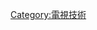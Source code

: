 {{Catnav|頁面分類|人类社会|科技|电视|電視技術}}
{{Catnav|頁面分類|人类社会|文化|电视|電視技術}}
{{Catnav|頁面分類|...|消費電子產品|电视|電視技術}}

{{Catmore|数字电视}}

{{Commonscat|Digital television}}

[[Category:電視技術|Category:電視技術]]